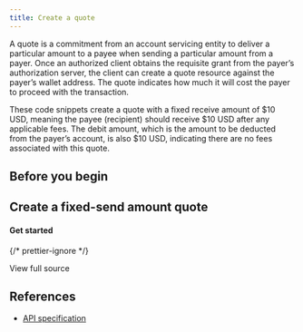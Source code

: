 ```yaml
---
title: Create a quote
---
```



A quote is a commitment from an account servicing entity to deliver a particular amount to a payee when sending a particular amount from a payer. Once an authorized client obtains the requisite grant from the payer’s authorization server, the client can create a quote resource against the payer’s wallet address. The quote indicates how much it will cost the payer to proceed with the transaction.

These code snippets create a quote with a fixed receive amount of $10 USD, meaning the payee (recipient) should receive $10 USD after any applicable fees. The debit amount, which is the amount to be deducted from the payer’s account, is also $10 USD, indicating there are no fees associated with this quote.

## Before you begin

<Global />

## Create a fixed-send amount quote

<Tabs>
<TabItem label='TypeScript'>
<Ts />

#### Get started

<ChunkedSnippet
  source='https://raw.githubusercontent.com/interledger/open-payments-snippets/main/quote/quote-create.ts'
  chunk='1'
/>

<ChunkedSnippet
  source='https://raw.githubusercontent.com/interledger/open-payments-snippets/main/quote/quote-create.ts'
  chunk='2'
/>

<ChunkedSnippet
  source='https://raw.githubusercontent.com/interledger/open-payments-snippets/main/quote/quote-create.ts'
  chunk='3'
/>

{/* prettier-ignore */}
<p>
  <LinkOut href='https://raw.githubusercontent.com/interledger/open-payments-snippets/main/quote/quote-create.ts'>View full source</LinkOut>
</p>

</TabItem>
</Tabs>

## References

- [API specification](/apis/resource-server/operations/create-quote)